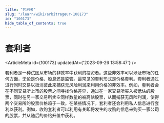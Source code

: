 ```yaml
---
title: "套利者"
slug: "/learn/wiki/arbitrageur-100173"
id: "100173"
hide_table_of_contents: true
---
```



# 套利者

<ArticleMeta id={100173} updatedAt={'2023-09-26 13:58:47'} />
<div className='border-solid border-b border-t-0 my-4 border-[var(--ifm-color-gray-300)]' />

套利者是一种试图从市场的非效率中获利的投资者。这些非效率可以涉及市场的任何方面，无论是价格、股息还是监管。最常见的套利形式是价格套利。套利者通过进行同时交易以抵消彼此来捕获无风险利润来利用价格的非效率。例如，套利者会在不同交易所上市的股票之间寻找价格差异，通过在一家交易所买入被低估的股票，同时在另一家交易所卖空同样数量的被高估股票，从而捕获无风险利润，使得两个交易所的股票价格趋于一致。在某些情况下，套利者还会利用私人信息进行套利以获利。例如，收购套利者可以利用有关即将发生的收购的信息来购买一家公司的股票，并从随后的价格升值中获利。
